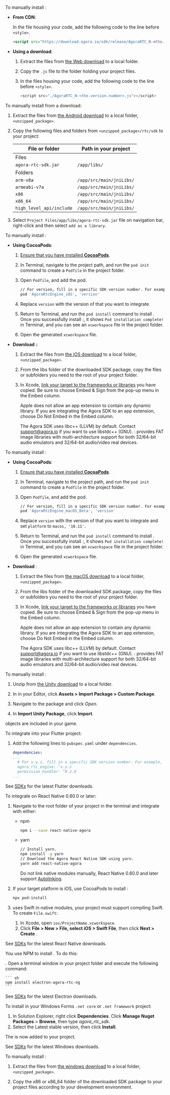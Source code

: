 
<PlatformWrapper platform="web">

To manually install <Vpd k="SDK" />:

- **From CDN**:

    In the file housing your code, add the following code to the line before `<style>`.

    ``` html
    <script src="https://download.agora.io/sdk/release/AgoraRTC_N-<the.version.number>.js"></script>
    ```

- **Using a download**:
    1. Extract the files from [the Web download](../../sdks) to a local folder.
    1. Copy the `.js` file to the folder holding your project files.
    1. In the files housing your code, add the following code to the line before `<style>`.

        ```js
        <script src="./AgoraRTC_N-<the.version.number>.js"></script>
        ```

</PlatformWrapper>

<PlatformWrapper platform="android">

To manually install <Vpd k="SDK" /> from a download:

1. Extract the files from [the Android download](../../sdks) to a local folder, `<unzipped_package>`.

2.  Copy the following files and folders from `<unzipped_package>/rtc/sdk` to your project:

    | File or folder           | Path in your project     |
    |--------------------------|--------------------------|
    | Files                    |                          |
    | `agora-rtc-sdk.jar`      | `/app/libs/`             |
    | Folders                  |                          |
    | `arm-v8a`                | `/app/src/main/jniLibs/` |
    | `armeabi-v7a`            | `/app/src/main/jniLibs/` |
    | `x86`                    | `/app/src/main/jniLibs/` |
    | `x86_64`                 | `/app/src/main/jniLibs/` |
    | `high_level_api/include` | `/app/src/main/jniLibs/` |

3.  Select `Project Files/app/libs/agora-rtc-sdk.jar` file on navigation bar, right-click and then select `add as a library`.

</PlatformWrapper>

<PlatformWrapper platform="ios">


To manually install <Vpd k="SDK" />:

- **Using CocoaPods**:

    1. [Ensure that you have installed **CocoaPods**](https://guides.cocoapods.org/using/getting-started.html#getting-started).

    1.  In Terminal, navigate to the project path, and run the `pod init` command to create a `Podfile` in the project folder.

    1.  Open `Podfile`, and add the <Vpd k="SDK" /> pod.

        ``` bash
        // For version, fill in a specific SDK version number. For example, 4.0.0-beta.2
        pod 'AgoraRtcEngine_iOS', 'version'
        ```
    1. Replace `version` with the version of <Vpd k="SDK" /> that you want to integrate.

    4.  Return to Terminal, and run the `pod install` command to install <Vpd k="SDK" />. Once you successfully install <Vpd k="SDK" />:, it shows `Pod installation complete!` in Terminal, and you can see an `xcworkspace` file in the project folder.

    5.  Open the generated `xcworkspace` file.


- **Download <Vpd k="SDK" />:**:

    1. Extract the files from [the iOS download](../../sdks) to a local folder, `<unzipped_package>`.

    2.  From the libs folder of the downloaded SDK package, copy the files or subfolders you need to the root of your project folder.

    3. In Xcode, [link your target to the frameworks or libraries](https://help.apple.com/xcode/mac/current/#/dev51a648b07) you have copied. Be sure to choose Embed & Sign from the pop-up menu in the Embed column.

        Apple does not allow an app extension to contain any dynamic library. If you are integrating the Agora SDK to an app extension, choose Do Not Embed in the Embed column.

        The Agora SDK uses libc++ (LLVM) by default. Contact support@agora.io if you want to use libstdc++ (GNU). <Vpd k="SDK" />: provides FAT image libraries with multi-architecture support for both 32/64-bit audio emulators and 32/64-bit audio/video real devices.

</PlatformWrapper>

<PlatformWrapper platform="macos">


To manually install <Vpd k="SDK" />:

- **Using CocoaPods**:

    1. [Ensure that you have installed **CocoaPods**](https://guides.cocoapods.org/using/getting-started.html#getting-started).

    2.  In Terminal, navigate to the project path, and run the `pod init` command to create a `Podfile` in the project folder.

    3.  Open `Podfile`, and add the <Vpd k="SDK" /> pod.

        ``` bash
        // For version, fill in a specific SDK version number. For example, 4.0.0-beta.2
        pod 'AgoraRtcEngine_macOS_Beta', 'version'
        ```
    1. Replace `version` with the version of <Vpd k="SDK" /> that you want to integrate and set `platform` to `macos, '10.11'`.

    4.  Return to Terminal, and run the `pod install` command to install <Vpd k="SDK" />. Once you successfully install <Vpd k="SDK" />:, it shows `Pod installation complete!` in Terminal, and you can see an `xcworkspace` file in the project folder.

    5.  Open the generated `xcworkspace` file.


- **Download <Vpd k="SDK" />**:

    1. Extract the files from [the macOS download](../../sdks) to a local folder, `<unzipped_package>`.

    2.  From the libs folder of the downloaded SDK package, copy the files or subfolders you need to the root of your project folder.

    3. In Xcode, [link your target to the frameworks or libraries](https://help.apple.com/xcode/mac/current/#/dev51a648b07) you have copied. Be sure to choose Embed & Sign from the pop-up menu in the Embed column.

        Apple does not allow an app extension to contain any dynamic library. If you are integrating the Agora SDK to an app extension, choose Do Not Embed in the Embed column.

        The Agora SDK uses libc++ (LLVM) by default. Contact support@agora.io if you want to use libstdc++ (GNU). <Vpd k="SDK" />: provides FAT image libraries with multi-architecture support for both 32/64-bit audio emulators and 32/64-bit audio/video real devices.

</PlatformWrapper>
<PlatformWrapper platform="unity">

To manually install <Vpd k="SDK" />:

1. Unzip <Vpd k="SDK" /> from [the Unity download](../../sdks) to a local folder.

1. In in your <Vpl k="NAME" /> Editor, click **Assets > Import Package > Custom Package**.

1. Navigate to the <Vpd k="SDK" /> package and click *Open*.

1. In **Import Unity Package**, click **Import**.

<Vpd k="SDK" /> objects are included in your game.


</PlatformWrapper>

<PlatformWrapper platform="flutter">

To integrate  <Vg k="VSDK" /> into your Flutter project:

1. Add the following lines to `pubspec.yaml` under `dependencies`.
    ``` yaml
    dependencies:
    ...
      # For x.y.z, fill in a specific SDK version number. For example, 6.0.0
      agora_rtc_engine: ^x.y.z
      permission_handler: ^9.2.0
    ...
    ```

See [SDKs](../../sdks) for the latest Flutter downloads.

</PlatformWrapper>

<PlatformWrapper platform="react-native">
To integrate  <Vg k="VSDK" /> on React Native 0.60.0 or later:

1. Navigate to the root folder of your project in the terminal and integrate with either:
    - npm

        ```bash
        npm i --save react-native-agora
        ```

    - yarn

        ```bash
        // Install yarn.
        npm install -g yarn
        // Download the Agora React Native SDK using yarn.
        yarn add react-native-agora
        ```

        Do not link native modules manually, React Native 0.60.0 and later support [Autolinking](https://github.com/react-native-community/cli/blob/main/docs/autolinking.md).

1. If your target platform is iOS, use CocoaPods to install <Vpd k="NAME"/>:

    ```bash
    npx pod-install
    ```

1. <Vg k="VSDK" /> uses Swift in native modules, your project must support compiling Swift. To create `File.swift`:

    1. In Xcode, open `ios/ProjectName.xcworkspace`.
    1. Click **File > New > File, select iOS > Swift File**, then click **Next > Create** .


See [SDKs](../../sdks) for the latest React Native downloads.
</PlatformWrapper>

<PlatformWrapper platform="electron">

You use NPM to install <Vpd k="SDK" />. To do this:

. Open a terminal window in your project folder and execute the following command:

    ``` sh
    npm install electron-agora-rtc-ng
    ```

See [SDKs](../../sdks) for the latest Electron downloads.
</PlatformWrapper>

<PlatformWrapper platform="windows">

To install <Vpd k="SDK" /> in your Windows Forms `.net core` or `.net framework` project:

1. In Solution Explorer, right click **Dependencies**. Click **Manage Nuget Packages** > **Browse**, then type *agora_rtc_sdk*.
1. Select the Latest stable version, then click **Install**.

The <Vpd k="SDK" /> is now added to your project.

See [SDKs](../../sdks) for the latest Windows downloads.

</PlatformWrapper>

<PlatformWrapper platform="windows">

To manually install <Vpd k="SDK" />:

1. Extract the files from [the windows download](../../sdks) to a local folder, `<unzipped_package>`.

1. Copy the x86 or x86_64 folder of the downloaded SDK package to your project files according to your development environment.

</PlatformWrapper>


